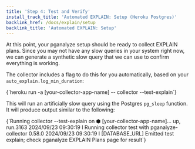 ```yaml
---
title: 'Step 4: Test and Verify'
install_track_title: 'Automated EXPLAIN: Setup (Heroku Postgres)'
backlink_href: /docs/explain/setup
backlink_title: 'Automated EXPLAIN: Setup'
---
```



At this point, your pganalyze setup should be ready to collect EXPLAIN plans. Since
you may not have any slow queries in your system right now, we can generate a
synthetic slow query that we can use to confirm everything is working.

The collector includes a flag to do this for you automatically, based on your
`auto_explain.log_min_duration`:

<CodeBlock language="bash">
{`heroku run -a [your-collector-app-name] -- collector --test-explain`}
</CodeBlock>

This will run an artificially slow query using the Postgres `pg_sleep` function. It
will produce output similar to the following:

<CodeBlock language="text">
{`Running collector --test-explain on ⬢ [your-collector-app-name]... up, run.3163
2024/09/23 09:30:19 I Running collector test with pganalyze-collector 0.58.0
2024/09/23 09:30:19 I [DATABASE_URL] Emitted test explain; check pganalyze EXPLAIN Plans page for result`}
</CodeBlock>

<PublicOnly>
  <VerifyExplainPublic />
</PublicOnly>
